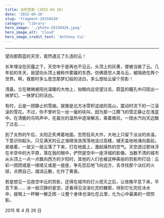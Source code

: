 ```yaml
---
title: 云的剪影 (2015.04.26)
date: '2015-04-26'
slug: 'fragment-20150426'
category: 'library'
hero_image: './photo-20150426.jpeg'
hero_image_alt: 'Cloud'
hero_image_credit_text: 'Anthony Cui'
---
```


---

望向那蔚蓝的天空，竟然遇见了久违的云！

长年埋没在灰霾之下，天空中于是再也不见云，头顶上的灰黄，便被当做了云。几年前的冬天，我望向头顶上被称作雾霾的东西，仿佛感觉人类与云，被隔绝在两个世界。啊，我那时多么思念那梦幻般的洁白，多么想给云留个剪影！

清晨，立在微微被阳光温暖的大地上，抬眼向远空望过去，蔚蓝的瞳孔中闪现出一抹梦幻，一抹梦幻的洁白。

有时，云是一团静止的雪崩。就像是北方冰雪积淀成的高山，震动时流下的一江滚滚的雪花。不过，你不曾听见一丝一毫的吼叫，因为那一江腾飞的雪正静止在浅蓝中。在清脆的鸟鸣声中，在晨光的温热中逐渐解冻，乘着微风，一团水汽向天边飘了过去……

到了炎热的午后，太阳正炙烤着地面。忽而狂风大作，大地上只留下淡淡的余温。下意识仰起头，只见满天的云之海啸浩浩荡荡地没过高楼，铺天盖地地涌向面前。紧接着，一层又一层云落了下来，打在地面上，激起燥热的空气。天空透过那块浮在半空中的大平原，落在我的眼中，俨然是空中一座浮城的影像。当数不清的城市从头顶上一点一点飘向西方的夕阳时，其他的人们也被这种美丽的剪影所打动：云彩一团团或是一缕缕又或是一座座，争先恐后地飞向远方，去寻找那个淡红的火球，点燃自己，烟消云散，化作了黄昏。

若是想见一见夜空中云的剪影，还得在城市的灯火熄灭之后，让夜晚平息下来，平息下来…… 冰一般沉静的星空，还看得见没溶化完的糖絮，待到它化完在冰水中，就喝上一杯解一解乏困 – 让整个身体也溶化在云里，化为心中最美的一团剪影。

2015 年 4 月 26 日